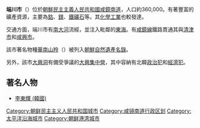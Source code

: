 {{unreferenced|time=2009-07-09T06:17:27+00:00}}
{{Infobox Korean settlement
| context = north
|rr=Dancheon-si
|mr=Tanch'ŏn-si
| hangul = 단천시
| hanja = 端川市
| divs = 6洞9區38里
| area_km2 = 606
| pop = 360000
| map  = DPRK2006 Hamnam-Tanchon.PNG
}}

'''端川市'''（{{kor|諺=단천시|漢=端川市|羅=Tanchŏn si|f=y}}）位於[[朝鮮民主主義人民共和國|朝鮮民主主義人民共和國]][[咸鏡南道|咸鏡南道]]，人口約360,000。有著豐富的礦產資源，主要為[[鈷|鈷]]、[[鎂|鎂]]、[[鐵礦石|鐵礦石]]等。其[[化學工業|化學工業]]也較發達。

交通方面，端川市有[[南大河|南大河]]流經，並注入毗鄰的[[日本海|東海]]。有[[咸鏡線|咸鏡線]]鐵路貫通其與[[清津市|清津市]]和[[咸興市|咸興市]]。

該市著名物種[[華南山羚|華南山羚]]（''{{lang|la|Nemorhaedus griseus}}''）被列入[[朝鮮自然遺產名錄|朝鮮自然遺產名錄]]。

另外，該市[[大興洞|大興洞]]有備受爭議的[[大興集中營|大興集中營]]，其中容納有北韓[[政治犯|政治犯]]和[[經濟犯|經濟犯]]。

== 著名人物 ==
* [[李東輝_(韓國)|李東輝 (韓國)]]

{{咸鏡南道行政區劃}}
{{DEFAULTSORT:Tanchon-si}}
[[Category:朝鲜民主主义人民共和国城市|Category:朝鲜民主主义人民共和国城市]]
[[Category:咸镜南道行政区划|Category:咸镜南道行政区划]]
[[Category:太平洋沿海城市|Category:太平洋沿海城市]]
[[Category:朝鲜港湾城市|Category:朝鲜港湾城市]]